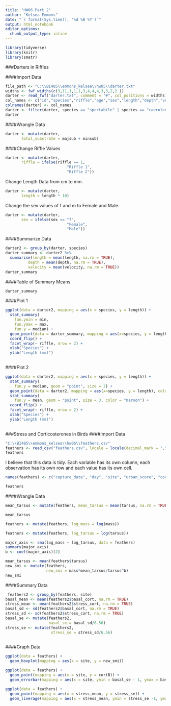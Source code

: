```yaml
---
title: "HW06 Part 2"
author: "Kelsea Emmons"
date: "`r format(Sys.time(), '%d %B %Y')`"
output: html_notebook
editor_options: 
  chunk_output_type: inline
---
```


```r
library(tidyverse)
library(knitr)
library(smatr)
```

###Darters in Riffles

####Import Data
```r
file_path <- "C:\\BI485\\emmons_kelsea\\hw05\\darter.txt"
widths <- fwf_widths(c(3,11,1,1,1,3,4,4,4,3,3,2,2 ))
darter <- read_fwf("darter.txt", comment = "#", col_positions = widths)
col_names <- c("id","species","riffle","age","sex","length","depth","velocity","temperature","majsub","minsub","majtype","mintype")
colnames(darter) <- col_names
darter <- filter(darter, species == "spectabile" | species == "caeruleum" | species == "blennioides")
darter
```

####Wrangle Data
```r
darter <- mutate(darter,
       total_substrate = majsub + minsub)
```

####Change Riffle Values
```r
darter <- mutate(darter,
       riffle = ifelse(riffle == 1,
                           "Riffle 1",
                           "Riffle 2"))
```

Change Length Data from cm to mm.

```r
darter <- mutate(darter,
       length = length * 10)
```

Change the sex values of f and m to Female and Male.

```r
darter <- mutate(darter,
       sex = ifelse(sex == "f",
                           "Female",
                           "Male"))
```

####Summarize Data
```r
darter2 <- group_by(darter, species)
darter_summary <- darter2 %>%
  summarise(length = mean(length, na.rm = TRUE),
          depth = mean(depth, na.rm = TRUE),
          velocity = mean(velocity, na.rm = TRUE))
darter_summary
```

####Table of Summary Means
```r
darter_summary
```


####Plot 1
```r
ggplot(data = darter2, mapping = aes(x = species, y = length)) +
  stat_summary(
    fun.ymin = min,
    fun.ymax = max,
    fun.y = median) +
  geom_point(data = darter_summary, mapping = aes(x=species, y = length), shape = 15)  +
  coord_flip() +
  facet_wrap(~ riffle, nrow = 2) +
  xlab("Species") +
  ylab("Length (mm)")
  
```

####Plot 2
```r
ggplot(data = darter2, mapping = aes(x = species, y = length)) +
  stat_summary(
    fun.y = median, geom = "point", size = 2) +
  geom_point(data = darter2, mapping = aes(x=species, y = length), color = "gray50")  +
  stat_summary(
    fun.y = mean, geom = "point", size = 3, color = "maroon") +
  coord_flip() +
  facet_wrap(~ riffle, nrow = 2) +
  xlab("Species") +
  ylab("Length (mm)")
  
```





###Stress and Corticosterones in Birds
####Import Data
```r
"C:\\BI485\\emmons_kelsea\\hw06\\feathers.csv"
feathers <- read_csv("feathers.csv", locale = locale(decimal_mark = ","))
feathers
```
I believe that this data is tidy. Each variable has its own column, each observation has its own row and each value has its own cell.


```r
names(feathers) <- c("capture_date", "day", "site", "urban_score", "cortF", "cortB", "sex", "smi", "tarsus", "mass", "basal_cort", "stress_cort")

feathers
```

####Wrangle Data
```r
mean_tarsus <- mutate(feathers, mean_tarsus = mean(tarsus, na.rm = TRUE))
```
```r
mean_tarsus
```

```r
feathers <- mutate(feathers, log_mass = log(mass))

feathers <- mutate(feathers, log_tarsus = log(tarsus))

```

```r
major_axis <- sma(log_mass ~ log_tarsus, data = feathers)
summary(major_axis)
b <- coef(major_axis)[2]
```

```r
mean_tarsus <- mean(feathers$tarsus)
new_smi <- mutate(feathers,
                  new_smi = mass*mean_tarsus/tarsus^b)
new_smi
```

####Summary Data
```r
 feathers2 <- group_by(feathers, site)
basal_mean <- mean(feathers2$basal_cort, na.rm = TRUE)
stress_mean <- mean(feathers2$stress_cort, na.rm = TRUE)
basal_sd <- sd(feathers2$basal_cort, na.rm = TRUE)
stress_sd <- sd(feathers2$stress_cort, na.rm = TRUE)
basal_se <- mutate(feathers2,
                   basal_se = basal_sd/6.56)
stress_se <- mutate(feathers2,
                    stress_se = stress_sd/6.56)
           

```

####Graph Data
```r
ggplot(data = feathers) + 
  geom_boxplot(mapping = aes(x = site, y = new_smi))
```

```r
ggplot(data = feathers) +
  geom_point(mapping = aes(x = site, y = cortB)) +
  geom_errorbar(mapping = aes(x = site, ymin = basal_se - 1, ymax = basal_se +1))
```

```r
ggplot(data = feathers) +
  geom_point(mapping = aes(x = stress_mean, y = stress_se)) +
  geom_linerage(mapping = aes(x = stress_mean, ymin = stress_se -1, ymax = stress_se +1))
```

